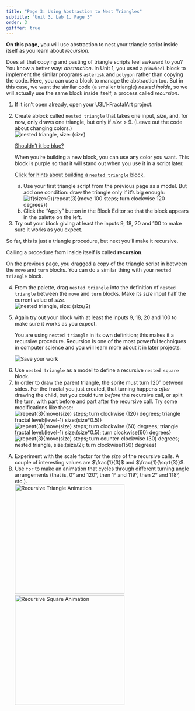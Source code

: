 ```yaml
---
title: "Page 3: Using Abstraction to Nest Triangles"
subtitle: "Unit 3, Lab 1, Page 3"
order: 3
gifffer: true
---
```


::: learn
<p><strong>On this page,</strong> you will use abstraction to nest your
triangle script inside itself as you learn about <em>recursion</em>.</p>
:::

<p>Does all that copying and pasting of triangle scripts feel awkward to
you? You know a better way: <em>abstraction</em>. In Unit 1, you used a
`pinwheel` block to implement the similar programs
`asterisk` and `polygon` rather than copying the
code. Here, you can use a block to manage the abstraction too. But in
this case, we want the similar code (a smaller triangle) <em>nested
inside</em>, so we will actually use the same block inside itself, a
process called <em>recursion</em>.</p>

::: forYouToDo
<ol start="1">

<li>If it isn't open already, open your U3L1-FractalArt project.</li>

<li>

Create a` `block called `nested triangle` that
takes one input, <var>size</var>, and, for now, only draws one triangle,
but only if <var>size</var> \> 9. (Leave out the code about changing
colors.)
<br /><img src="/img/2-complexity/nested-tri-no-color-proto.png" title="nested triangle, size: (size)" alt="nested triangle, size: (size)" class="ms-4"/>

::: endnote
<p><a href="#hint-purple" data-bs-toggle="collapse" title="Shouldn't it be blue?">Shouldn't
it be blue?</a></p>

::: {#hint-purple .collapse}
<p>When you're building a new block, you can use any color you want.
This block is purple so that it will stand out when you use it in a
script later.</p>
:::

<p><a href="#hint-nested" data-bs-toggle="collapse" title="Click for hints about building a nested triangle block.">Click
for hints about building a `nested triangle` block.</a></p>

::: {#hint-nested .collapse}
<ol type="a">

<li>Use your first triangle script from the previous page as a model.
But add one condition: draw the triangle only if it's big enough:<br />
<img src="/img/2-complexity/triangle.png" title="if(size&gt;9){repeat(3){move 100 steps; turn clockwise 120 degrees}}" alt="if(size&gt;9){repeat(3){move 100 steps; turn clockwise 120 degrees}}" class="ms-4"/></li>

<li>Click the "Apply" button in the Block Editor so that the block
appears in the palette on the left.</li>

</ol>
:::
:::

</li>

<li>Try out your block giving at least the inputs 9, 18, 20 and 100 to
make sure it works as you expect.</li>

</ol>
:::

<p>So far, this is just a triangle procedure, but next you'll make it
recursive.</p>

::: vocabFullWidth
<p>Calling a procedure from inside itself is called
<strong>recursion</strong>.</p>
:::

<p>On the previous page, you dragged a copy of the triangle script in
between the `move` and `turn` blocks. You can do a
similar thing with your `nested triangle` block.</p>

::: forYouToDo
<ol start="4">

<li>From the palette, drag `nested triangle` into the
definition of `nested triangle` between the `move`
and `turn` blocks. Make its <var>size</var> input half the
current value of <var>size</var>.<br />
<img src="/img/2-complexity/nested-tri-recur-no-color.png" title="nested triangle, size: (size/2)" alt="nested triangle, size: (size/2)" class="ms-4"/></li>

<li>

Again try out your block with at least the inputs 9, 18, 20 and 100 to
make sure it works as you expect.\

::: endnote
You are using `nested triangle` in its own definition; this
makes it a recursive procedure. Recursion is one of the most powerful
techniques in computer science and you will learn more about it in later
projects.
:::

</li>

<img src="/img/icons/save-now.png" title="Save your work" alt="Save your work" class="inline"/>

</ol>
:::

::: ifTime
<ol start="6">

<li>Use `nested triangle` as a model to define a recursive
`nested square` block.</li>

<li>In order to draw the parent triangle, the sprite must turn 120°
between sides. For the fractal you just created, that turning happens
<em>after</em> drawing the child, but you could turn <em>before</em> the
recursive call, or split the turn, with part before and part after the
recursive call. Try some modifications like these:<br />
<img src="/img/2-complexity/triangle-fractal-variation01.png" title="repeat(3){move(size) steps; turn clockwise (120) degrees; nested triangle, size:(size/2)}" alt="repeat(3){move(size) steps; turn clockwise (120) degrees; triangle fractal level:(level-1) size:(size*0.5)}" class="ms-4"/><br />
<img src="/img/2-complexity/triangle-fractal-variation02.png" title="repeat(3){move(size) steps; turn clockwise (60) degrees; nested triangle, size:(size/2); turn clockwise(60) degrees}" alt="repeat(3){move(size) steps; turn clockwise (60) degrees; triangle fractal level:(level-1) size:(size*0.5); turn clockwise(60) degrees}" class="ms-4"/><br />
<img src="/img/2-complexity/triangle-fractal-variation03.png" title="repeat(3){move(size) steps; turn counter-clockwise (30) degrees; triangle fractal level:(level-1) size:(size*0.5); turn clockwise(150) degrees}" alt="repeat(3){move(size) steps; turn counter-clockwise (30) degrees; nested triangle, size:(size/2); turn clockwise(150) degrees}" class="ms-4"/></li>

</ol>
:::

::: takeItFurther
<ol type="A">

<li>Experiment with the scale factor for the <var>size</var> of the
recursive calls. A couple of interesting values are $\frac{1}{3}$ and $\frac{1}{\sqrt{3}}$.</li>

<li>Use `for` to make an animation that cycles through
different turning angle arrangements (that is, 0° and 120°, then 1° and
119°, then 2° and 118°, etc.).<br />
<img src="/img/2-complexity/U2ImageVideoAddendum_img/RecursiveTriangleAnimation.gif" title="Recursive Triangle Animation" alt="Recursive Triangle Animation" height="300"/>
<img src="/img/2-complexity/U2ImageVideoAddendum_img/RecursiveSquareAnimation.gif" title="Recursive Square Animation" alt="Recursive Square Animation" height="300"/></li>

</ol>
:::
